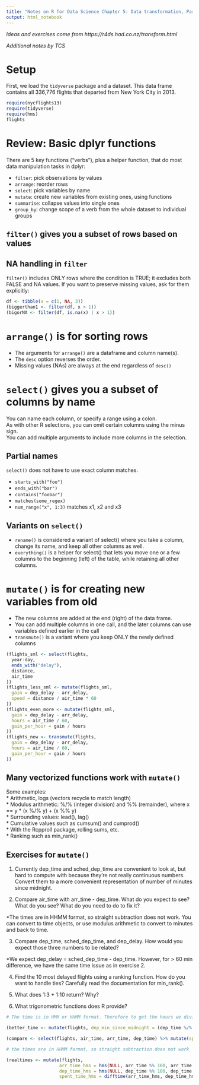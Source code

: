```yaml
---
title: "Notes on R for Data Science Chapter 5: Data transformation, Part 2"
output: html_notebook
---
```


*Ideas and exercises come from https://r4ds.had.co.nz/transform.html*

*Additional notes by TCS*

# Setup
First, we load the `tidyverse` package and a dataset. This data frame contains all 336,776 flights that departed from New York City in 2013.

```r
require(nycflights13)
require(tidyverse)
require(hms)
flights
```

# Review: Basic dplyr functions

There are 5 key functions ("verbs"), plus a helper function, that do most data manipulation tasks in dplyr:  

* `filter`: pick observations by values
* `arrange`: reorder rows  
* `select`: pick variables by name  
* `mutate`: create new variables from existing ones, using functions  
* `summarise`: collapse values into single ones  
* `group_by`: change scope of a verb from the whole dataset to individual groups 

## `filter()` gives you a subset of rows based on values

## NA handling in `filter`

`filter()` includes ONLY rows where the condition is TRUE; it excludes both FALSE and NA values. If you want to preserve missing values, ask for them explicitly:  

```r
df <- tibble(x = c(1, NA, 3))
(biggerthan1 <- filter(df, x > 1))
(bigorNA <- filter(df, is.na(x) | x > 1))
```
# `arrange()` is for sorting rows

* The arguments for `arrange()` are a dataframe and column name(s).   
* The `desc` option reverses the order.  
* Missing values (NAs) are always at the end regardless of `desc()` 
 
# `select()` gives you a subset of columns by name

You can name each column, or specify a range using a colon.  
As with other R selections, you can omit certain columns using the minus sign.  
You can add multiple arguments to include more columns in the selection.  

## Partial names  

`select()` does not have to use exact column matches.  

* `starts_with("foo")`  
* `ends_with("bar")`  
* `contains("foobar")`  
* `matches(some_regex)`  
* `num_range("x", 1:3)` matches x1, x2 and x3  

## Variants on `select()`

* `rename()` is considered a variant of select() where you take a column, change its name, and keep all other columns as well.
* `everything()` is a helper for select() that lets you move one or a few columns to the beginning (left) of the table, while retaining all other columns.  

# `mutate()` is for creating new variables from old  

* The new columns are added at the end (right) of the data frame.  
* You can add multiple columns in one call, and the later columns can use variables defined earlier in the call  
* `transmute()` is a variant where you keep ONLY the newly defined columns  

```r
(flights_sml <- select(flights, 
  year:day, 
  ends_with("delay"), 
  distance, 
  air_time
))
(flights_less_sml <- mutate(flights_sml,
  gain = dep_delay - arr_delay,
  speed = distance / air_time * 60
))
(flights_even_more <- mutate(flights_sml,
  gain = dep_delay - arr_delay,
  hours = air_time / 60,
  gain_per_hour = gain / hours
))
(flights_new <- transmute(flights,
  gain = dep_delay - arr_delay,
  hours = air_time / 60,
  gain_per_hour = gain / hours
))
```

## Many vectorized functions work with `mutate()`  

Some examples:  
* Arithmetic, logs (vectors recycle to match length)  
* Modulus arithmetic:  %/% (integer division) and %%   (remainder), where x == y * (x %/% y) + (x %% y)  
* Surrounding values: lead(), lag()  
* Cumulative values such as cumsum() and cumprod()  
* With the Rcpproll package, rolling sums, etc.  
* Ranking such as min_rank()  

## Exercises for `mutate()`  

1. Currently dep_time and sched_dep_time are convenient to look at, but hard to compute with because they’re not really continuous numbers. Convert them to a more convenient representation of number of minutes since midnight.  

2. Compare air_time with arr_time - dep_time. What do you expect to see? What do you see? What do you need to do to fix it?  

*The times are in HHMM format, so straight subtraction does not work. You can convert to time objects, or use modulus arithmetic to convert to minutes and back to time.  

3. Compare dep_time, sched_dep_time, and dep_delay. How would you expect those three numbers to be related?  

*We expect dep_delay = sched_dep_time - dep_time. However, for > 60 min difference, we have the same time issue as in exercise 2.

4. Find the 10 most delayed flights using a ranking function. How do you want to handle ties? Carefully read the documentation for min_rank().  

5. What does 1:3 + 1:10 return? Why?  

6. What trigonometric functions does R provide?  

```r
# The time is in HMM or HHMM format. Therefore to get the hours we divide by 100, and for minutes we take the remainder. (Did not deal with the times = 2400!)

(better_time <- mutate(flights, dep_min_since_midnight = (dep_time %/% 100) * 60 + dep_time %% 100, sched_dep_min_since_midnight = (sched_dep_time %/% 100) * 60 + sched_dep_time %% 100))

(compare <- select(flights, air_time, arr_time, dep_time) %>% mutate(spent_time = arr_time-dep_time))

# the times are in HHMM format, so straight subtraction does not work

(realtimes <- mutate(flights, 
                    arr_time_hms = hms(NULL, arr_time %% 100, arr_time %/% 100),
                    dep_time_hms = hms(NULL, dep_time %% 100, dep_time %/% 100),
                    spent_time_hms = difftime(arr_time_hms, dep_time_hms, units = "mins")))
  


```